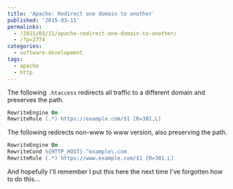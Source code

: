 ---
title: 'Apache: Redirect one domain to another'
published: '2015-03-11'
permalinks:
  - /2015/03/11/apache-redirect-one-domain-to-another/
  - /?p=2774
categories:
  - software-development
tags:
  - apache
  - http
---

The following `.htaccess` redirects all traffic to a different domain and preserves the path.

```apache
RewriteEngine On
RewriteRule (.*) https://example.com/$1 [R=301,L]
```

The following redirects non-www to www version, also preserving the path.

```apache
RewriteEngine On
RewriteCond %{HTTP_HOST} ^example\.com
RewriteRule (.*) https://www.example.com/$1 [R=301,L]
```

And hopefully I'll remember I put this here the next time I've forgotten how to do this...
